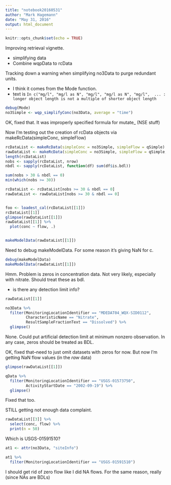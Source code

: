 ```yaml
---
title: "notebook20160531"
author: "Mark Hagemann"
date: "May 31, 2016"
output: html_document
---
```


```r
knitr::opts_chunk$set(echo = TRUE)
```

Improving retrieval vignette.

- simplifying data
- Combine wqpData to rcData


Tracking down a warning when simplifying no3Data to purge redundant units.

- I think it comes from the Mode function.
- text is `In c("mg/l", "mg/l as N", "mg/l", "mg/l as N", "mg/l",  ... :
  longer object length is not a multiple of shorter object length`

```r
debug(Mode)
no3Simple <- wqp_simplifyConc(no3Data, average = "time")
```

OK, fixed that. It was improperly specified formula for mutate_ (NSE stuff)

Now I'm testing out the creation of rcData objects via makeRcData(simpleConc, simpleFlow)

```r
rcDataList <- makeRcData(simpleConc = no3Simple, simpleFlow = qSimple)
rawDataList <- makeRcData(simpleConc = no3Simple, simpleFlow = qSimple, type = "raw")
length(rcDataList)
nobs <- sapply(rcDataList, nrow)
nbdl <- sapply(rcDataList, function(df) sum(df$is.bdl))

sum(nobs > 30 & nbdl == 0)
min(which(nobs >= 30))

rcDataList <- rcDataList[nobs >= 30 & nbdl == 0]
rawDataList <- rawDataList[nobs >= 30 & nbdl == 0]


foo <- loadest_cal(rcDataList[[1]])
rcDataList[[1]]
glimpse(rawDataList[[1]])
rawDataList[[1]] %>% 
  plot(conc ~ flow, .)


makeModelData(rawDataList[[1]])
```

Need to debug makeModelData. For some reason it's giving NaN for c.

```r
debug(makeModelData)
makeModelData(rawDataList[[1]])
```

Hmm. Problem is zeros in concentration data. Not very likely, especially with nitrate. Should treat these as bdl. 

- is there any detection limit info?

```r
rawDataList[[1]]

no3Data %>% 
  filter(MonitoringLocationIdentifier == "MDEDAT04_WQX-SID0112",
         CharacteristicName == "Nitrate",
         ResultSampleFractionText == "Dissolved") %>% 
  glimpse()
```

None. Could put artificial detection limit at minimum nonzero observation. In any case, zeros should be treated as BDL. 

OK, fixed that--need to just omit datasets with zeros for now. But now I'm getting NaN flow values (in the *raw* data)

```r

glimpse(rawDataList[[1]])

qData %>% 
  filter(MonitoringLocationIdentifier == "USGS-01573750",
         ActivityStartDate == "2002-09-19") %>% 
  glimpse()
```

Fixed that too. 

STILL getting not enough data complaint.

```r
rawDataList[[3]] %>% 
  select(conc, flow) %>% 
  print(n = 50)
```

Which is USGS-01591510?

```r
at1 <- attr(no3Data, "siteInfo")

at1 %>% 
  filter(MonitoringLocationIdentifier == "USGS-01591510")
```

I should get rid of zero flow like I did NA flows. For the same reason, really (since NAs are BDLs) 
